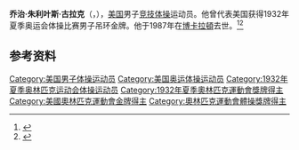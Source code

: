 {{NoteTA|G1=Sports}}
'''乔治·朱利叶斯·古拉克'''（{{lang-en|George Julius Gulack}}，{{bd|1905年|5月12日|1987年|7月27日}}），[[美国|美国]]男子[[竞技体操|竞技体操]]运动员。他曾代表美国获得1932年夏季奥运会体操比赛男子吊环金牌。他于1987年在[[博卡拉頓|博卡拉頓]]去世。<ref>{{Cite web|title=George GULACK|url=https://www.olympic.org/george-gulack|accessdate=2021-03-28|work=International Olympic Committee|archive-date=2019-05-12|archive-url=https://web.archive.org/web/20190512075152/https://www.olympic.org/george-gulack}}</ref><ref>{{cite web|url=https://www.olympedia.org/athletes/31332|title=George Gulack|work=Olympedia|accessdate=2021-03-29|archive-date=2021-05-20|archive-url=https://web.archive.org/web/20210520122118/http://www.olympedia.org/athletes/31332}}</ref>

== 参考资料 ==
{{reflist}}

{{奥林匹克运动会体操比赛男子吊环冠军}}

{{Authority control}}
{{DEFAULTSORT:Gulack, George}}
[[Category:美国男子体操运动员|Category:美国男子体操运动员]]
[[Category:美国奥运体操运动员|Category:美国奥运体操运动员]]
[[Category:1932年夏季奥林匹克运动会体操运动员|Category:1932年夏季奥林匹克运动会体操运动员]]
[[Category:1932年夏季奧林匹克運動會獎牌得主|Category:1932年夏季奧林匹克運動會獎牌得主]]
[[Category:美國奧林匹克運動會金牌得主|Category:美國奧林匹克運動會金牌得主]]
[[Category:奧林匹克運動會體操獎牌得主|Category:奧林匹克運動會體操獎牌得主]]